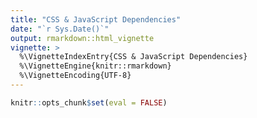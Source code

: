 ```yaml
---
title: "CSS & JavaScript Dependencies"
date: "`r Sys.Date()`"
output: rmarkdown::html_vignette
vignette: >
  %\VignetteIndexEntry{CSS & JavaScript Dependencies}
  %\VignetteEngine{knitr::rmarkdown}
  %\VignetteEncoding{UTF-8}
---
```


```r
knitr::opts_chunk$set(eval = FALSE)
```
